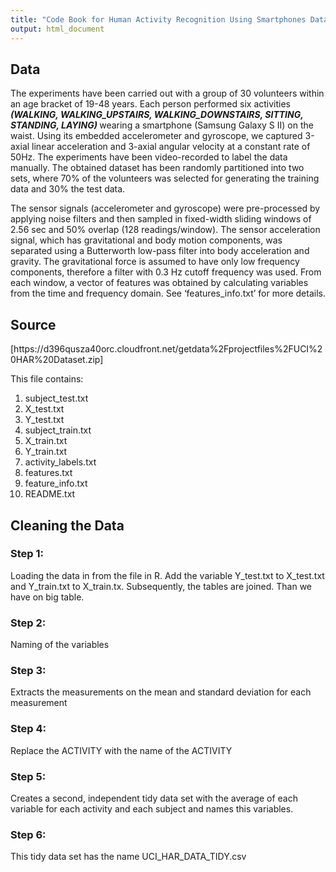 ```yaml
---
title: "Code Book for Human Activity Recognition Using Smartphones Data Set"
output: html_document
---
```


## Data

The experiments have been carried out with a group of 30 volunteers within an age bracket of 19-48 years. Each person performed six activities ***(WALKING, WALKING_UPSTAIRS, WALKING_DOWNSTAIRS, SITTING, STANDING, LAYING)  ***wearing a smartphone (Samsung Galaxy S II) on the waist. Using its embedded accelerometer and gyroscope, we captured 3-axial linear acceleration and 3-axial angular velocity at a constant rate of 50Hz. The experiments have been video-recorded to label the data manually. The obtained dataset has been randomly partitioned into two sets, where 70% of the volunteers was selected for generating the training data and 30% the test data. 

The sensor signals (accelerometer and gyroscope) were pre-processed by applying noise filters and then sampled in fixed-width sliding windows of 2.56 sec and 50% overlap (128 readings/window). The sensor acceleration signal, which has gravitational and body motion components, was separated using a Butterworth low-pass filter into body acceleration and gravity. The gravitational force is assumed to have only low frequency components, therefore a filter with 0.3 Hz cutoff frequency was used. From each window, a vector of features was obtained by calculating variables from the time and frequency domain. See 'features_info.txt' for more details. 


## Source
[https://d396qusza40orc.cloudfront.net/getdata%2Fprojectfiles%2FUCI%20HAR%20Dataset.zip]

This file contains: 

1. subject_test.txt
2. X_test.txt
3. Y_test.txt
1. subject_train.txt
2. X_train.txt
3. Y_train.txt
4. activity_labels.txt
5. features.txt
6. feature_info.txt
7. README.txt

## Cleaning the Data

### Step 1:

Loading the data in from the file in R. Add the variable Y_test.txt to X_test.txt and Y_train.txt to X_train.tx. Subsequently, the tables are joined. Than we have on big table.

### Step 2:

Naming of the variables

### Step 3:

Extracts the measurements on the mean and standard deviation for each measurement

### Step 4:

Replace the ACTIVITY with the name of the ACTIVITY

### Step 5:

Creates a second, independent tidy data set with the average of each variable for each activity and each subject and
names this variables.

### Step 6:

This tidy data set has the name  UCI_HAR_DATA_TIDY.csv


















